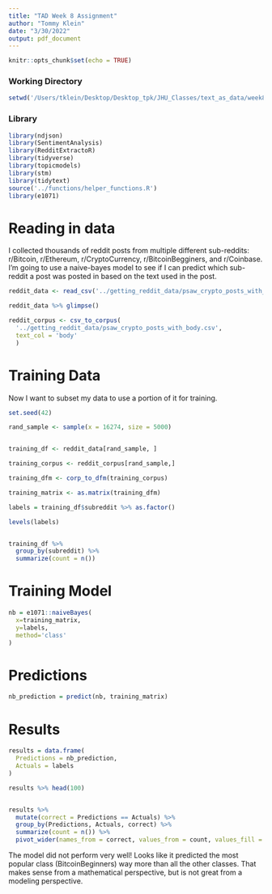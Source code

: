 ```yaml
---
title: "TAD Week 8 Assignment"
author: "Tommy Klein"
date: "3/30/2022"
output: pdf_document
---
```


```r
knitr::opts_chunk$set(echo = TRUE)
```

### Working Directory
```r

setwd('/Users/tklein/Desktop/Desktop_tpk/JHU_Classes/text_as_data/week8')


```

### Library

```r

library(ndjson)
library(SentimentAnalysis)
library(RedditExtractoR)
library(tidyverse)
library(topicmodels)
library(stm)
library(tidytext)
source('../functions/helper_functions.R')
library(e1071)

```




# Reading in data

I collected thousands of reddit posts from multiple different sub-reddits: r/Bitcoin, r/Ethereum, r/CryptoCurrency, r/BitcoinBegginers, and r/Coinbase. I'm going to use a naive-bayes model to see if I can predict which sub-reddit a post was posted in based on the text used in the post. 


```r

reddit_data <- read_csv('../getting_reddit_data/psaw_crypto_posts_with_body.csv')

reddit_data %>% glimpse()

reddit_corpus <- csv_to_corpus(
  '../getting_reddit_data/psaw_crypto_posts_with_body.csv', 
  text_col = 'body' 
  )


```






# Training Data


Now I want to subset my data to use a portion of it for training. 


```r

set.seed(42)

rand_sample <- sample(x = 16274, size = 5000)


training_df <- reddit_data[rand_sample, ]

training_corpus <- reddit_corpus[rand_sample,]

training_dfm <- corp_to_dfm(training_corpus)

training_matrix <- as.matrix(training_dfm)

labels = training_df$subreddit %>% as.factor()

levels(labels)


training_df %>% 
  group_by(subreddit) %>% 
  summarize(count = n())


```






# Training Model


```r

nb = e1071::naiveBayes(
  x=training_matrix,
  y=labels,
  method='class'
)

```




# Predictions


```r

nb_prediction = predict(nb, training_matrix)

```




# Results 

```r

results = data.frame(
  Predictions = nb_prediction,
  Actuals = labels
)

results %>% head(100)


results %>% 
  mutate(correct = Predictions == Actuals) %>%
  group_by(Predictions, Actuals, correct) %>% 
  summarize(count = n()) %>% 
  pivot_wider(names_from = correct, values_from = count, values_fill = 0)
```





The model did not perform very well! Looks like it predicted the most popular class (BitcoinBeginners) way more than all the other classes. That makes sense from a mathematical perspective, but is not great from a modeling perspective. 










